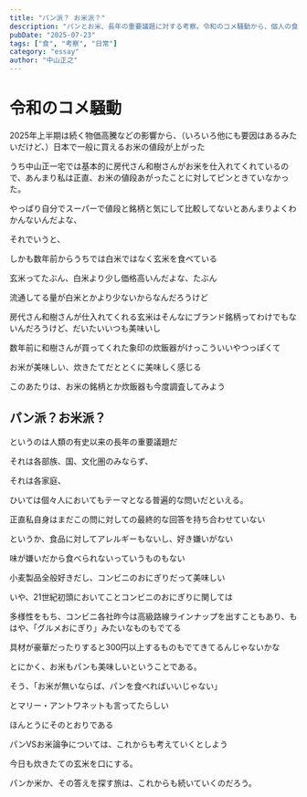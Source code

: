 ```yaml
---
title: "パン派？ お米派？"
description: "パンとお米、長年の重要議題に対する考察。令和のコメ騒動から、個人の食の好みに至るまで、日々の食卓から考えるエッセイ。"
pubDate: "2025-07-23"
tags: ["食", "考察", "日常"]
category: "essay"
author: "中山正之"
---
```




# 令和のコメ騒動

2025年上半期は続く物価高騰などの影響から、（いろいろ他にも要因はあるみたいだけど、）日本で一般に買えるお米の値段が上がった

うち中山正一宅では基本的に房代さん和樹さんがお米を仕入れてくれているので、あんまり私は正直、お米の値段あがったことに対してピンときていなかった。

やっぱり自分でスーパーで値段と銘柄と気にして比較してないとあんまりよくわかんないんだよな、

それでいうと、

しかも数年前からうちでは白米ではなく玄米を食べている

玄米ってたぶん、白米より少し価格高いんだよな、たぶん

流通してる量が白米とかより少ないからなんだろうけど



房代さん和樹さんが仕入れてくれる玄米はそんなにブランド銘柄ってわけでもないんだろうけど、だいたいいつも美味いし

数年前に和樹さんが買ってくれた象印の炊飯器がけっこういいやつっぽくて

お米が美味しい、炊きたてだととくに美味しく感じる



このあたりは、お米の銘柄とか炊飯器も今度調査してみよう

## パン派？お米派？

というのは人類の有史以来の長年の重要議題だ

それは各部族、国、文化圏のみならず、

それは各家庭、

ひいては個々人においてもテーマとなる普遍的な問いだといえる。



正直私自身はまだこの問に対しての最終的な回答を持ち合わせていない



というか、食品に対してアレルギーもないし、好き嫌いがない

味が嫌いだから食べられないっていうものもない

小麦製品全般好きだし、コンビニのおにぎりだって美味しい



いや、21世紀初頭においてことコンビニのおにぎりに関しては

多様性をもち、コンビニ各社昨今は高級路線ラインナップを出すこともあり、もはや、「グルメおにぎり」みたいなものもでてる

具材が豪華だったりすると300円以上するものもでてきてるんじゃないかな



とにかく、お米もパンも美味しいということである。



そう、「お米が無いならば、パンを食べればいいじゃない」

とマリー・アントワネットも言ってたらしい

ほんとうにそのとおりである



パンVSお米論争については、これからも考えていくとしよう

今日も炊きたての玄米を口にする。

パンか米か、その答えを探す旅は、これからも続いていくのだろう。
